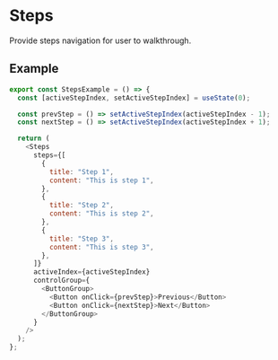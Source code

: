 
# Steps

Provide steps navigation for user to walkthrough.

## Example

<StepsExample />

```js
export const StepsExample = () => {
  const [activeStepIndex, setActiveStepIndex] = useState(0);

  const prevStep = () => setActiveStepIndex(activeStepIndex - 1);
  const nextStep = () => setActiveStepIndex(activeStepIndex + 1);

  return (
    <Steps
      steps={[
        {
          title: "Step 1",
          content: "This is step 1",
        },
        {
          title: "Step 2",
          content: "This is step 2",
        },
        {
          title: "Step 3",
          content: "This is step 3",
        },
      ]}
      activeIndex={activeStepIndex}
      controlGroup={
        <ButtonGroup>
          <Button onClick={prevStep}>Previous</Button>
          <Button onClick={nextStep}>Next</Button>
        </ButtonGroup>
      }
    />
  );
};
```
